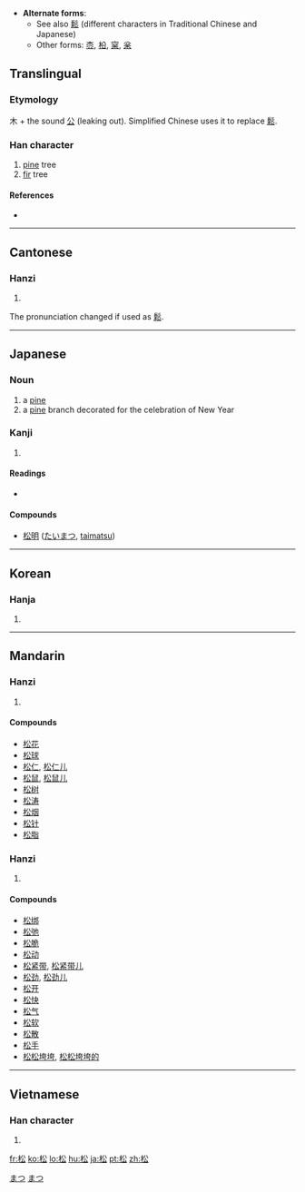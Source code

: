 * '''Alternate forms''':
** See also [[鬆]] (different characters in Traditional Chinese and Japanese)
** Other forms: [[枩]], [[柗]], [[梥]], [[枀]]
==Translingual==

===Etymology===
木 + the sound [[公]] (leaking out). Simplified Chinese uses it to replace [[鬆]].

===Han character===
{{Han char|rn=75|rad=木|as=04|sn=8|four=4893<sub>2</sub>|canj=木金戈 (DCI)}}

# [[pine]] tree
# [[fir]] tree

====References====
* {{Han ref|kx=0514.110|dkj=14516|dj=0901.140|hdz=21173.050|uh=677E|ud=26494|bh=AA51|bd=43601}}

----

==Cantonese==

===Hanzi===
{{yue-hanzi|jyut=|y=chung4|tra=鬆}}

# {{defn|Cantonese|sort=木04}}

The pronunciation changed if used as [[鬆]].

----

==Japanese==

===Noun===
{{ja-noun|k|hira=まつ|rom=matsu}}

# a [[pine]]
# a [[pine]] branch decorated for the celebration of New Year

===Kanji===
{{ja-kanji|grade=4|rs=木04}}

# {{defn|Japanese|sort=木04}}

====Readings====
* {{ja-readings|on=[[しょう]] (shō)|kun=[[まつ]] (matsu)}}

====Compounds====
* [[松明]] ([[たいまつ]], [[taimatsu]])

[[Category:1000 Japanese basic words|まつ]]
[[Category:ja:Trees|まつ]]

----

==Korean==

===Hanja===
{{ko-hanja|hangeul=송|eumhun=|rv=song|mr=song|y=song}}

# {{defn|Korean|sort=木04}}

----

==Mandarin==

===Hanzi===
{{cmn-hanzi|tra=松|pin=[[sōng]] ([[song1]])|wg=sung<sup>1</sup>}}

# {{defn|Mandarin|sort=木04}}

====Compounds====
* [[松花]]
* [[松球]]
* [[松仁]], [[松仁儿]]
* [[松鼠]], [[松鼠儿]]
* [[松树]]
* [[松涛]]
* [[松烟]]
* [[松针]]
* [[松脂]]

===Hanzi===
{{cmn-hanzi|tra=鬆|pin=[[sōng]] ([[song1]])|wg=sung<sup>1</sup>}}

# {{defn|Mandarin|sort=木04}}

====Compounds====
* [[松绑]]
* [[松弛]]
* [[松脆]]
* [[松动]]
* [[松紧带]], [[松紧带儿]]
* [[松劲]], [[松劲儿]]
* [[松开]]
* [[松快]]
* [[松气]]
* [[松软]]
* [[松散]]
* [[松手]]
* [[松松垮垮]], [[松松垮垮的]]

----

==Vietnamese==

===Han character===
{{vi-hantu|[[tùng]], [[thông]], [[tòng]]|rs=木04}}

# {{defn|Vietnamese|sort=木04}}

[[fr:松]]
[[ko:松]]
[[lo:松]]
[[hu:松]]
[[ja:松]]
[[pt:松]]
[[zh:松]]